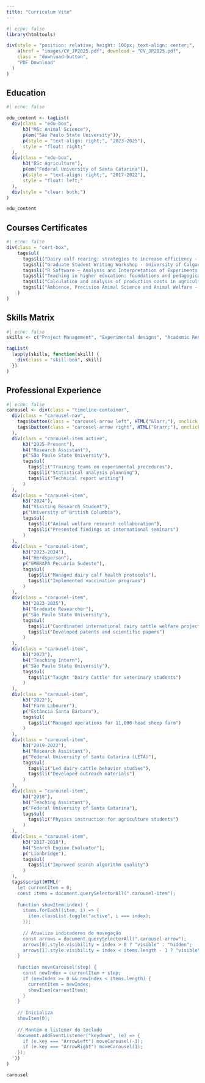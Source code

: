```yaml
---
title: "Curriculum Vitæ"
---
```


```r
#| echo: false
library(htmltools)

div(style = "position: relative; height: 100px; text-align: center;",
    a(href = "images/CV_JP2025.pdf", download = "CV_JP2025.pdf", 
    class = "download-button",
    "PDF Download"
  )
)
```

## Education

```r
#| echo: false

edu_content <- tagList(
  div(class = "edu-box",
      h3("MSc Animal Science"),
      p(em("São Paulo State University")),
      p(style = "text-align: right;", "2023-2025"),
      style = "float: right;"
  ),
  div(class = "edu-box",
      h3("BSc Agriculture"),
      p(em("Federal University of Santa Catarina")),
      p(style = "text-align: right;", "2017-2022"),
      style = "float: left;"
  ),
  div(style = "clear: both;")
)

edu_content
```

## Courses Certificates

```r
#| echo: false
div(class = "cert-box",
    tags$ul(
      tags$li("Dairy calf rearing: strategies to increase efficiency - Embrapa (40h)"),
      tags$li("Graduate Student Writing Workshop - University of Calgary (12h)"),
      tags$li("R Software – Analysis and Interpretation of Experiments - Montes Claros State University (30h)"),
      tags$li("Teaching in higher education: foundations and pedagogical practices - São Paulo State University (30h)"),
      tags$li("Calculation and analysis of production costs in agriculture - Federal University of Santa Catarina (16h)"),
      tags$li("Ambience, Precision Animal Science and Animal Welfare - University of São Paulo (40h)")
    )
)
```

## Skills Matrix

```r
#| echo: false
skills <- c("Project Management", "Experimental designs", "Academic Research", "Animal Ethology", "Animal Welfare", "Excel", "SQL", "R", "Data Visualization", "Quarto", "Word", "GitHub", "Microsoft Teams", "HTML", "CSS")

tagList(
  lapply(skills, function(skill) {
    div(class = "skill-box", skill)
  })
)
```

## Professional Experience

```r
#| echo: false
carousel <- div(class = "timeline-container",
  div(class = "carousel-nav",
    tags$button(class = "carousel-arrow left", HTML("&larr;"), onclick = "moveCarousel(-1)"),
    tags$button(class = "carousel-arrow right", HTML("&rarr;"), onclick = "moveCarousel(1)")
  ),
  div(class = "carousel-item active",
      h3("2025-Present"),
      h4("Research Assistant"),
      p("São Paulo State University"),
      tags$ul(
        tags$li("Training teams on experimental procedures"),
        tags$li("Statistical analysis planning"),
        tags$li("Technical report writing")
      )
  ),
  div(class = "carousel-item",
      h3("2024"),
      h4("Visiting Research Student"),
      p("University of British Columbia"),
      tags$ul(
        tags$li("Animal welfare research collaboration"),
        tags$li("Presented findings at international seminars")
      )
  ),
  div(class = "carousel-item",
      h3("2023-2024"),
      h4("Herdsperson"),
      p("EMBRAPA Pecuária Sudeste"),
      tags$ul(
        tags$li("Managed dairy calf health protocols"),
        tags$li("Implemented vaccination programs")
      )
  ),
  div(class = "carousel-item",
      h3("2023-2025"),
      h4("Graduate Researcher"),
      p("São Paulo State University"),
      tags$ul(
        tags$li("Coordinated international dairy cattle welfare projects"),
        tags$li("Developed patents and scientific papers")
      )
  ),
  div(class = "carousel-item",
      h3("2023"),
      h4("Teaching Intern"),
      p("São Paulo State University"),
      tags$ul(
        tags$li("Taught 'Dairy Cattle' for veterinary students")
      )
  ),
  div(class = "carousel-item",
      h3("2022"),
      h4("Farm Labourer"),
      p("Estância Santa Bárbara"),
      tags$ul(
        tags$li("Managed operations for 11,000-head sheep farm")
      )
  ),
  div(class = "carousel-item",
      h3("2019-2022"),
      h4("Research Assistant"),
      p("Federal University of Santa Catarina (LETA)"),
      tags$ul(
        tags$li("Led dairy cattle behavior studies"),
        tags$li("Developed outreach materials")
      )
  ),
  div(class = "carousel-item",
      h3("2018"),
      h4("Teaching Assistant"),
      p("Federal University of Santa Catarina"),
      tags$ul(
        tags$li("Physics instruction for agriculture students")
      )
  ),
  div(class = "carousel-item",
      h3("2017-2018"),
      h4("Search Engine Evaluator"),
      p("Lionbridge"),
      tags$ul(
        tags$li("Improved search algorithm quality")
      )
  ),
  tags$script(HTML('
    let currentItem = 0;
    const items = document.querySelectorAll(".carousel-item");
    
    function showItem(index) {
      items.forEach((item, i) => {
        item.classList.toggle("active", i === index);
      });
      
      // Atualiza indicadores de navegação
      const arrows = document.querySelectorAll(".carousel-arrow");
      arrows[0].style.visibility = index > 0 ? "visible" : "hidden";
      arrows[1].style.visibility = index < items.length - 1 ? "visible" : "hidden";
    }
    
    function moveCarousel(step) {
      const newIndex = currentItem + step;
      if (newIndex >= 0 && newIndex < items.length) {
        currentItem = newIndex;
        showItem(currentItem);
      }
    }
    
    // Inicializa
    showItem(0);
    
    // Mantém o listener do teclado
    document.addEventListener("keydown", (e) => {
      if (e.key === "ArrowLeft") moveCarousel(-1);
      if (e.key === "ArrowRight") moveCarousel(1);
    });
  '))
)

carousel
```

